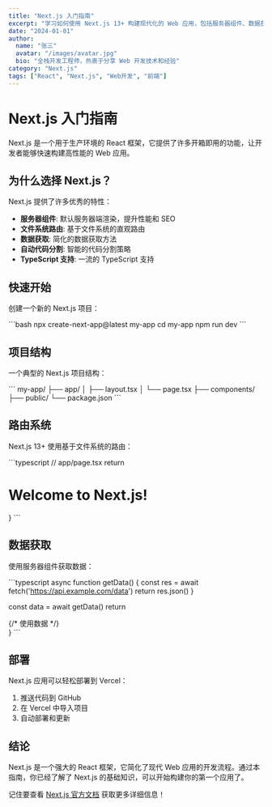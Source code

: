 ```yaml
---
title: "Next.js 入门指南"
excerpt: "学习如何使用 Next.js 13+ 构建现代化的 Web 应用，包括服务器组件、数据获取和路由等核心概念。"
date: "2024-01-01"
author:
  name: "张三"
  avatar: "/images/avatar.jpg"
  bio: "全栈开发工程师，热衷于分享 Web 开发技术和经验"
category: "Next.js"
tags: ["React", "Next.js", "Web开发", "前端"]
---
```


# Next.js 入门指南

Next.js 是一个用于生产环境的 React 框架，它提供了许多开箱即用的功能，让开发者能够快速构建高性能的 Web 应用。

## 为什么选择 Next.js？

Next.js 提供了许多优秀的特性：

- **服务器组件**: 默认服务器端渲染，提升性能和 SEO
- **文件系统路由**: 基于文件系统的直观路由
- **数据获取**: 简化的数据获取方法
- **自动代码分割**: 智能的代码分割策略
- **TypeScript 支持**: 一流的 TypeScript 支持

## 快速开始

创建一个新的 Next.js 项目：

\`\`\`bash
npx create-next-app@latest my-app
cd my-app
npm run dev
\`\`\`

## 项目结构

一个典型的 Next.js 项目结构：

\`\`\`
my-app/
├── app/
│ ├── layout.tsx
│ └── page.tsx
├── components/
├── public/
└── package.json
\`\`\`

## 路由系统

Next.js 13+ 使用基于文件系统的路由：

\`\`\`typescript
// app/page.tsx
return <h1>Welcome to Next.js!</h1>
}
\`\`\`

## 数据获取

使用服务器组件获取数据：

\`\`\`typescript
async function getData() {
const res = await fetch('https://api.example.com/data')
return res.json()
}

  const data = await getData()
  return <main>{/* 使用数据 */}</main>
}
\`\`\`

## 部署

Next.js 应用可以轻松部署到 Vercel：

1. 推送代码到 GitHub
2. 在 Vercel 中导入项目
3. 自动部署和更新

## 结论

Next.js 是一个强大的 React 框架，它简化了现代 Web 应用的开发流程。通过本指南，你已经了解了 Next.js 的基础知识，可以开始构建你的第一个应用了。

记住要查看 [Next.js 官方文档](https://nextjs.org/docs) 获取更多详细信息！
